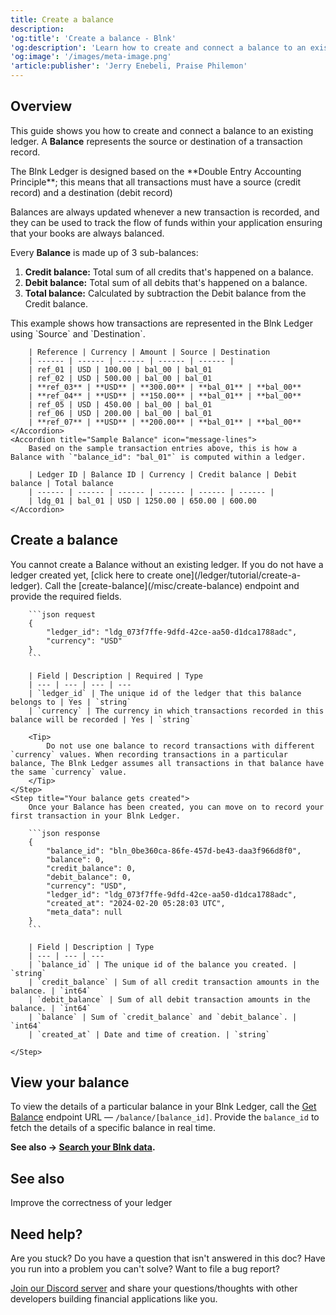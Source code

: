 ```yaml
---
title: Create a balance
description:
'og:title': 'Create a balance - Blnk'
'og:description': 'Learn how to create and connect a balance to an existing ledger in your Blnk Ledger.'
'og:image': '/images/meta-image.png'
'article:publisher': 'Jerry Enebeli, Praise Philemon'
---
```

## Overview
This guide shows you how to create and connect a balance to an existing ledger. A **Balance** represents the source or destination of a transaction record.

<Note>
	The Blnk Ledger is designed based on the **Double Entry Accounting Principle**; this means that all transactions must have a source (credit record) and a destination (debit record)
</Note>

Balances are always updated whenever a new transaction is recorded, and they can be used to track the flow of funds within your application ensuring that your books are always balanced.

Every **Balance** is made up of 3 sub-balances:

1. **Credit balance:** Total sum of all credits that's happened on a balance. 
2. **Debit balance:** Total sum of all debits that's happened on a balance.
3. **Total balance:** Calculated by subtraction the Debit balance from the Credit balance.

<AccordionGroup>
	<Accordion title="Sample transaction entries" icon="message-lines">
		This example shows how transactions are represented in the Blnk Ledger using `Source` and `Destination`.
		
		| Reference | Currency | Amount | Source | Destination 
		| ------ | ------ | ------ | ------ | ------ | 
		| ref_01 | USD | 100.00 | bal_00 | bal_01
		| ref_02 | USD | 500.00 | bal_00 | bal_01
		| **ref_03** | **USD** | **300.00** | **bal_01** | **bal_00**
		| **ref_04** | **USD** | **150.00** | **bal_01** | **bal_00**
		| ref_05 | USD | 450.00 | bal_00 | bal_01
		| ref_06 | USD | 200.00 | bal_00 | bal_01
		| **ref_07** | **USD** | **200.00** | **bal_01** | **bal_00**
	</Accordion>
	<Accordion title="Sample Balance" icon="message-lines">
		Based on the sample transaction entries above, this is how a Balance with `"balance_id": "bal_01"` is computed within a ledger.
		
		| Ledger ID | Balance ID | Currency | Credit balance | Debit balance | Total balance
		| ------ | ------ | ------ | ------ | ------ | ------ |
		| ldg_01 | bal_01 | USD | 1250.00 | 650.00 | 600.00
	</Accordion>
</AccordionGroup>

## Create a balance

<Steps>
	<Step title="Create a ledger">
		You cannot create a Balance without an existing ledger. If you do not have a ledger created yet, [click here to create one](/ledger/tutorial/create-a-ledger).
	</Step>
	<Step title="Create a balance">
		Call the [create-balance](/misc/create-balance) endpoint and provide the required fields.
		
		```json request
		{
		    "ledger_id": "ldg_073f7ffe-9dfd-42ce-aa50-d1dca1788adc",
		    "currency": "USD"
		}
		```
		
		| Field | Description | Required | Type
		| --- | --- | --- | ---
		| `ledger_id` | The unique id of the ledger that this balance belongs to | Yes | `string`
		| `currency` | The currency in which transactions recorded in this balance will be recorded | Yes | `string`
		
		<Tip>
			Do not use one balance to record transactions with different `currency` values. When recording transactions in a particular balance, The Blnk Ledger assumes all transactions in that balance have the same `currency` value. 
		</Tip>
	</Step>
	<Step title="Your balance gets created">
		Once your Balance has been created, you can move on to record your first transaction in your Blnk Ledger.
		
		```json response
		{
		    "balance_id": "bln_0be360ca-86fe-457d-be43-daa3f966d8f0",
		    "balance": 0,
		    "credit_balance": 0,
		    "debit_balance": 0,
		    "currency": "USD",
		    "ledger_id": "ldg_073f7ffe-9dfd-42ce-aa50-d1dca1788adc",
		    "created_at": "2024-02-20 05:28:03 UTC",
		    "meta_data": null
		}
		```
		
		| Field | Description | Type
		| --- | --- | ---
		| `balance_id` | The unique id of the balance you created. | `string`
		| `credit_balance` | Sum of all credit transaction amounts in the balance. | `int64`
		| `debit_balance` | Sum of all debit transaction amounts in the balance. | `int64`
		| `balance` | Sum of `credit_balance` and `debit_balance`. | `int64`
		| `created_at` | Date and time of creation. | `string`
		
	</Step>
</Steps>

## View your balance

To view the details of a particular balance in your Blnk Ledger, call the [Get Balance](/misc/get-balance) endpoint URL — `/balance/[balance_id]`. Provide the `balance_id` to fetch the details of a specific balance in real time.

**See also → [Search your Blnk data](/ledger/tutorial/search/overview).**

## See also

<CardGroup>
	<Card title="Understanding precision" icon="book-open-cover" href="/ledger/tutorial/precision">
        Improve the correctness of your ledger
    </Card>
</CardGroup>

## Need help?

Are you stuck? Do you have a question that isn't answered in this doc? Have you run into a problem you can't solve? Want to file a bug report?

[Join our Discord server](https://discord.gg/7WNv94zPpx) and share your questions/thoughts with other developers building financial applications like you.
